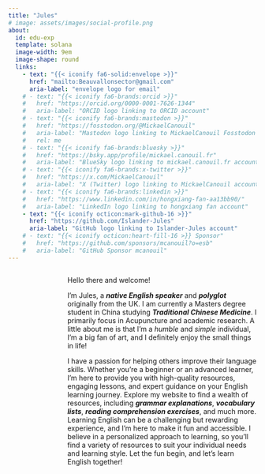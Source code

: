 ```yaml
---
title: "Jules"
# image: assets/images/social-profile.png
about:
  id: edu-exp
  template: solana
  image-width: 9em
  image-shape: round
  links:
    - text: "{{< iconify fa6-solid:envelope >}}"
      href: "mailto:Beauvallonsector@gmail.com"
      aria-label: "envelope logo for email"
    # - text: "{{< iconify fa6-brands:orcid >}}"
    #   href: "https://orcid.org/0000-0001-7626-1344"
    #   aria-label: "ORCID logo linking to ORCID account"
    # - text: "{{< iconify fa6-brands:mastodon >}}"
    #   href: "https://fosstodon.org/@MickaelCanouil"
    #   aria-label: "Mastodon logo linking to MickaelCanouil Fosstodon account"
    #   rel: me
    # - text: "{{< iconify fa6-brands:bluesky >}}"
    #   href: "https://bsky.app/profile/mickael.canouil.fr"
    #   aria-label: "BlueSky logo linking to mickael.canouil.fr account"
    # - text: "{{< iconify fa6-brands:x-twitter >}}"
    #   href: "https://x.com/MickaelCanouil"
    #   aria-label: "X (Twitter) logo linking to MickaelCanouil account"
    # - text: "{{< iconify fa6-brands:linkedin >}}"
    #   href: "https://www.linkedin.com/in/hongxiang-fan-aa13bb90/"
    #   aria-label: "LinkedIn logo linking to hongxiang fan account"
    - text: "{{< iconify octicon:mark-github-16 >}}"
      href: "https://github.com/Islander-Jules"
      aria-label: "GitHub logo linking to Islander-Jules account"
    # - text: "{{< iconify octicon:heart-fill-16 >}} Sponsor"
    #   href: "https://github.com/sponsors/mcanouil?o=esb"
    #   aria-label: "GitHub Sponsor mcanouil"
---
```


:::: {#edu-exp style="display: flex; justify-content: space-between; align-items: flex-start; gap: 20px;"}
<div style="flex: 0 0 100px; text-align: center;">

<script type="text/javascript" id="clstr_globe" src="//clustrmaps.com/globe.js?d=tuU31VZgI-2eA_DF5DDV2BOahimGOfQg5V0elzhK6dc"></script>

</div>

::: {style="flex: 1;"}
Hello there and welcome!

I'm Jules, a ***native English speaker*** and ***polyglot*** originally from the UK. I am currently a Masters degree student in China studying ***Traditional Chinese Medicine***. I primarily focus in Acupuncture and academic research. A little about me is that I’m a *humble* and *simple* individual, I’m a big fan of art, and I definitely enjoy the small things in life!

I have a passion for helping others improve their language skills. Whether you're a beginner or an advanced learner, I'm here to provide you with high-quality resources, engaging lessons, and expert guidance on your English learning journey. Explore my website to find a wealth of resources, including ***grammar explanations***, ***vocabulary lists***, ***reading comprehension exercises***, and much more. Learning English can be a challenging but rewarding experience, and I'm here to make it fun and accessible. I believe in a personalized approach to learning, so you'll find a variety of resources to suit your individual needs and learning style. Let the fun begin, and let's learn English together!

<!-- I have developed a few {{< iconify fa6-brands:r-project >}}&nbsp;packages (_e.g._,&nbsp;[SGDr](https://hxfan1227.github.io/SGDr), [efdcr](https://hxfan1227.github.io/efdcr/)), and although most of them are personal use solely, hopefully some will be helpful. -->

<!-- Have a look at my complete [_{{< iconify fa6-regular file-lines >}} curriculum vitae_](fhx_resume.pdf). -->
:::
::::

<!-- :::: {.grid} -->

<!-- ::: {.g-col-12 .g-col-md-8 style="text-align: left;"} -->

<!-- ## Education -->

<!-- - **_Ph.D._ in Physical Ggeography**, **2019**   -->

<!--   *University Chinese Academy of Sciences, Beijing, China* -->

<!-- - **_M.Sc._ in Physical Geography**, **2016**   -->

<!--   *University Chinese Academy of Sciences, Beijing, China* -->

<!-- - **_B.Sc._ in Enviromental Engineering**, **2013**   -->

<!--   *Huazhong Agriclutural University, Wuhan, China* -->

<!-- ::: -->

<!-- ::: {.g-col-12 .g-col-md-4 style="text-align: left;"} -->

<!-- ## Interests -->

<!-- - Badminton -->

<!-- - Coding -->

<!-- - Numerical modelling -->

<!-- - Data Analysis -->

<!-- - Data visualization -->

<!-- - Knowledge sharing -->

<!-- - Learning new skills -->

<!-- ::: -->

<!-- :::: -->
